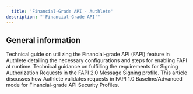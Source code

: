 ```yaml
---
  title: 'Financial-Grade API - Authlete'
description: "'Financial-Grade API'"
---
```



## General information
Technical guide on utilizing the Financial-grade API (FAPI) feature in Authlete detailing the necessary configurations and steps for enabling FAPI at runtime.
Technical guidance on fulfilling the requirements for Signing Authorization Requests in the FAPI 2.0 Message Signing profile.
This article discusses how Authlete validates requests in FAPI 1.0 Baseline/Advanced mode for Financial-grade API Security Profiles.
